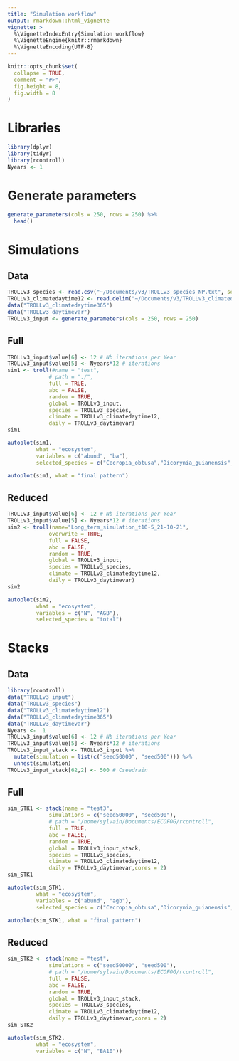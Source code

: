 ```yaml
---
title: "Simulation workflow"
output: rmarkdown::html_vignette
vignette: >
  %\VignetteIndexEntry{Simulation workflow}
  %\VignetteEngine{knitr::rmarkdown}
  %\VignetteEncoding{UTF-8}
---
```


```r
knitr::opts_chunk$set(
  collapse = TRUE,
  comment = "#>",
  fig.height = 8,
  fig.width = 8
)
```

# Libraries

```r
library(dplyr)
library(tidyr)
library(rcontroll)
Nyears <- 1
```


# Generate parameters

```r
generate_parameters(cols = 250, rows = 250) %>% 
  head()
```

# Simulations

## Data

```r
TROLLv3_species <- read.csv("~/Documents/v3/TROLLv3_species_NP.txt", sep="")
TROLLv3_climatedaytime12 <- read.delim("~/Documents/v3/TROLLv3_climatedaytime12.txt", header=TRUE)
data("TROLLv3_climatedaytime365")
data("TROLLv3_daytimevar")
TROLLv3_input <- generate_parameters(cols = 250, rows = 250)


```

## Full

```r
TROLLv3_input$value[6] <- 12 # Nb iterations per Year
TROLLv3_input$value[5] <- Nyears*12 # iterations
sim1 <- troll(#name = "test",
             # path = "./",
             full = TRUE,
             abc = FALSE, 
             random = TRUE,
             global = TROLLv3_input,
             species = TROLLv3_species,
             climate = TROLLv3_climatedaytime12,
             daily = TROLLv3_daytimevar)
sim1
```

```r
autoplot(sim1, 
         what = "ecosystem", 
         variables = c("abund", "ba"), 
         selected_species = c("Cecropia_obtusa","Dicorynia_guianensis","Eperua_grandiflora","Vouacapoua_americana"))
```

```r
autoplot(sim1, what = "final pattern")
```

## Reduced

```r
TROLLv3_input$value[6] <- 12 # Nb iterations per Year
TROLLv3_input$value[5] <- Nyears*12 # iterations
sim2 <- troll(name="Long_term_simulation_t10-5_21-10-21",
             overwrite = TRUE,
             full = FALSE,
             abc = FALSE, 
             random = TRUE,
             global = TROLLv3_input,
             species = TROLLv3_species,
             climate = TROLLv3_climatedaytime12,
             daily = TROLLv3_daytimevar)
sim2
```

```r
autoplot(sim2, 
         what = "ecosystem", 
         variables = c("N", "AGB"), 
         selected_species = "total")
```

# Stacks

## Data

```r
library(rcontroll)
data("TROLLv3_input")
data("TROLLv3_species")
data("TROLLv3_climatedaytime12")
data("TROLLv3_climatedaytime365")
data("TROLLv3_daytimevar")
Nyears <-  1
TROLLv3_input$value[6] <- 12 # Nb iterations per Year
TROLLv3_input$value[5] <- Nyears*12 # iterations
TROLLv3_input_stack <- TROLLv3_input %>% 
  mutate(simulation = list(c("seed50000", "seed500"))) %>% 
  unnest(simulation)
TROLLv3_input_stack[62,2] <- 500 # Cseedrain
```

## Full

```r
sim_STK1 <- stack(name = "test3", 
             simulations = c("seed50000", "seed500"),
             # path = "/home/sylvain/Documents/ECOFOG/rcontroll",
             full = TRUE,
             abc = FALSE,
             random = TRUE,
             global = TROLLv3_input_stack,
             species = TROLLv3_species,
             climate = TROLLv3_climatedaytime12,
             daily = TROLLv3_daytimevar,cores = 2)
sim_STK1
```

```r
autoplot(sim_STK1, 
         what = "ecosystem", 
         variables = c("abund", "agb"), 
         selected_species = c("Cecropia_obtusa","Dicorynia_guianensis","Eperua_grandiflora","Vouacapoua_americana"))
```

```r
autoplot(sim_STK1, what = "final pattern")
```

## Reduced

```r
sim_STK2 <- stack(name = "test",
             simulations = c("seed50000", "seed500"),
             # path = "/home/sylvain/Documents/ECOFOG/rcontroll",
             full = FALSE,
             abc = FALSE, 
             random = TRUE,
             global = TROLLv3_input_stack,
             species = TROLLv3_species,
             climate = TROLLv3_climatedaytime12,
             daily = TROLLv3_daytimevar,cores = 2)
sim_STK2
```

```r
autoplot(sim_STK2, 
         what = "ecosystem", 
         variables = c("N", "BA10"))
```
